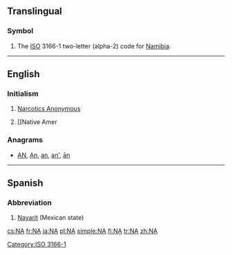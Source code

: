 {{also|Appendix:Variations of "na"}}
==Translingual==

===Symbol===
{{head|mul|symbol}}
# The [[ISO]] 3166-1 two-letter (alpha-2) code for [[Namibia]].

[[Category:ISO 3166-1]]

----

==English==

===Initialism===
{{rfc-header|Initialism}}
{{head|en|initialism}}

# [[w:Narcotics Anonymous|Narcotics Anonymous]]
# {{context|ethnicity|lang=en}} [[Native Amer

===Anagrams===
* [[AN#English|AN]], [[An#English|An]], [[an#English|an]], [[an'#English|an']], [[ān#English|ān]]

----

==Spanish==

===Abbreviation===
{{rfc-header|Abbreviation}}
{{head|es|abbreviation}}

# [[Nayarit]] (Mexican state)

[[cs:NA]]
[[fr:NA]]
[[ja:NA]]
[[pl:NA]]
[[simple:NA]]
[[fi:NA]]
[[tr:NA]]
[[zh:NA]]
